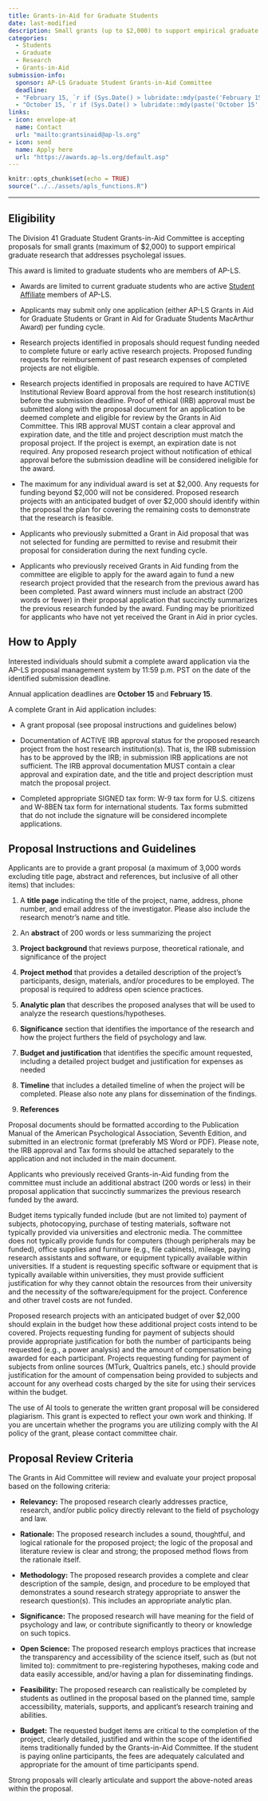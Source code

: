 ```yaml
---
title: Grants-in-Aid for Graduate Students
date: last-modified
description: Small grants (up to $2,000) to support empirical graduate student research that addresses psycholegal issues. 
categories: 
  - Students
  - Graduate 
  - Research
  - Grants-in-Aid
submission-info:
  sponsor: AP-LS Graduate Student Grants-in-Aid Committee
  deadline: 
  - "February 15, `r if (Sys.Date() > lubridate::mdy(paste('February 15', lubridate::year(Sys.Date())))) lubridate::year(Sys.Date()) + 1 else lubridate::year(Sys.Date())`" 
  - "October 15, `r if (Sys.Date() > lubridate::mdy(paste('October 15', lubridate::year(Sys.Date())))) lubridate::year(Sys.Date()) + 1 else lubridate::year(Sys.Date())`"
links:
- icon: envelope-at
  name: Contact
  url: "mailto:grantsinaid@ap-ls.org"
- icon: send
  name: Apply here
  url: "https://awards.ap-ls.org/default.asp"
---
```



```r
knitr::opts_chunk$set(echo = TRUE)
source("../../assets/apls_functions.R")
```

<hr>

:::{.panel-tabset}
## Eligibility
The Division 41 Graduate Student Grants-in-Aid Committee is accepting proposals for small grants (maximum of $2,000) to support empirical graduate research that addresses psycholegal issues.

This award is limited to graduate students who are  members of AP-LS. 

-   Awards are limited to current graduate students who are active [Student Affiliate](../../membership/index.qmd) members of AP-LS.

-   Applicants may submit only one application (either AP-LS Grants in Aid for Graduate Students or Grant in Aid for Graduate Students MacArthur Award) per funding cycle.

-   Research projects identified in proposals should request funding needed to complete future or early active research projects. Proposed funding requests for reimbursement of past research expenses of completed projects are not eligible.

-   Research projects identified in proposals are required to have ACTIVE Institutional Review Board approval from the host research institution(s) before the submission deadline. Proof of ethical (IRB) approval must be submitted along with the proposal document for an application to be deemed complete and eligible for review by the Grants in Aid Committee. This IRB approval MUST contain a clear approval and expiration date, and the title and project description must match the proposal project. If the project is exempt, an expiration date is not required. Any proposed research project without notification of ethical approval before the submission deadline will be considered ineligible for the award.

-   The maximum for any individual award is set at $2,000. Any requests for funding beyond $2,000 will not be considered. Proposed research projects with an anticipated budget of over $2,000 should identify within the proposal the plan for covering the remaining costs to demonstrate that the research is feasible.

-   Applicants who previously submitted a Grant in Aid proposal that was not selected for funding are permitted to revise and resubmit their proposal for consideration during the next funding cycle.

-   Applicants who previously received Grants in Aid funding from the committee are eligible to apply for the award again to fund a new research project provided that the research from the previous award has been completed. Past award winners must include an abstract (200 words or fewer) in their proposal application that succinctly summarizes the previous research funded by the award. Funding may be prioritized for applicants who have not yet received the Grant in Aid in prior cycles.

## How to Apply

Interested individuals should submit a complete award application via the AP-LS proposal management system by 11:59 p.m. PST on the date of the identified submission deadline. 

Annual application deadlines are **October 15** and **February 15**.

A complete Grant in Aid application includes:

-   A grant proposal (see proposal instructions and guidelines below)
 
-   Documentation of ACTIVE IRB approval status for the proposed research project from the host research institution(s). That is, the IRB submission has to be approved by the IRB; in submission IRB applications are not sufficient. The IRB approval documentation MUST contain a clear approval and expiration date, and the title and project description must match the proposal project. 


-   Completed appropriate SIGNED tax form: W-9 tax form for U.S. citizens and W-8BEN tax form for international students. Tax forms submitted that do not include the signature will be considered incomplete applications. 


## Proposal Instructions and Guidelines

Applicants are to provide a grant proposal (a maximum of 3,000 words excluding title page, abstract and references, but inclusive of all other items) that includes:

1. A **title page** indicating the title of the project, name, address, phone number, and email address of the investigator. Please also include the research menotr's name and title. 

2. An **abstract** of 200 words or less summarizing the project

3. **Project background** that reviews purpose, theoretical rationale, and significance of the project

4. **Project method** that provides a detailed description of the project’s participants, design, materials, and/or procedures to be employed. The proposal is required to address open science practices. 

5. **Analytic plan** that describes the proposed analyses that will be used to analyze the research questions/hypotheses. 
6. **Significance** section that identifies the importance of the research and how the project furthers the field of psychology and law. 

7. **Budget and justification** that identifies the specific amount requested, including a detailed project budget and justification for expenses as needed

8. **Timeline** that includes a detailed timeline of when the project will be completed. Please also note any plans for dissemination of the findings. 

10. **References**

Proposal documents should be formatted according to the Publication Manual of the American Psychological Association, Seventh Edition, and submitted in an electronic format (preferably MS Word or PDF). Please note, the IRB approval and Tax forms should be attached separately to the application and not included in the main document. 


Applicants who previously received Grants-in-Aid funding from the committee must include an additional abstract (200 words or less) in their proposal application that succinctly summarizes the previous research funded by the award.

Budget items typically funded include (but are not limited to) payment of subjects, photocopying, purchase of testing materials, software not typically provided via universities and electronic media. The committee does not typically provide funds for computers (though peripherals may be funded), office supplies and furniture (e.g., file cabinets), mileage, paying research assistants and software, or equipment typically available within universities.  If a student is requesting specific software or equipment that is typically available within universities, they must provide sufficient justification for why they cannot obtain the resources from their university and the necessity of the software/equipment for the project. Conference and other travel costs are not funded.

Proposed research projects with an anticipated budget of over $2,000 should explain in the budget how these additional project costs intend to be covered. Projects requesting funding for payment of subjects should provide appropriate justification for both the number of participants being requested (e.g., a power analysis) and the amount of compensation being awarded for each participant. Projects requesting funding for payment of subjects from online sources (MTurk, Qualtrics panels, etc.) should provide justification for the amount of compensation being provided to subjects and account for any overhead costs charged by the site for using their services within the budget.

::: callout-note
The use of AI tools to generate the written grant proposal will be considered plagiarism. This grant is expected to reflect your own work and thinking. If you are uncertain whether the programs you are utilizing comply with the AI policy of the grant, please contact committee chair. 
:::

## Proposal Review Criteria
The Grants in Aid Committee will review and evaluate your project proposal based on the following criteria:

-   **Relevancy:** The proposed research clearly addresses practice, research, and/or public policy directly relevant to the field of psychology and law.

-   **Rationale:** The proposed research includes a sound, thoughtful, and logical rationale for the proposed project; the logic of the proposal and literature review is clear and strong; the proposed method flows from the rationale itself.

-   **Methodology:** The proposed research provides a complete and clear description of the sample, design, and procedure to be employed that demonstrates a sound research strategy appropriate to answer the research question(s). This includes an appropriate analytic plan.

-   **Significance:** The proposed research will have meaning for the field of psychology and law, or contribute significantly to theory or knowledge on such topics.

-   **Open Science:** The proposed research employs practices that increase the transparency and accessibility of the science itself, such as (but not limited to): commitment to pre-registering hypotheses, making code and data easily accessible, and/or having a plan for disseminating findings.

-   **Feasibility:** The proposed research can realistically be completed by students as outlined in the proposal based on the planned time, sample accessibility, materials, supports, and applicant’s research training and abilities.

-   **Budget:** The requested budget items are critical to the completion of the project, clearly detailed, justified and within the scope of the identified items traditionally funded by the Grants-in-Aid Committee. If the student is paying online participants, the fees are adequately calculated and appropriate for the amount of time participants spend.

Strong proposals will clearly articulate and support the above-noted areas within the proposal.
:::

  